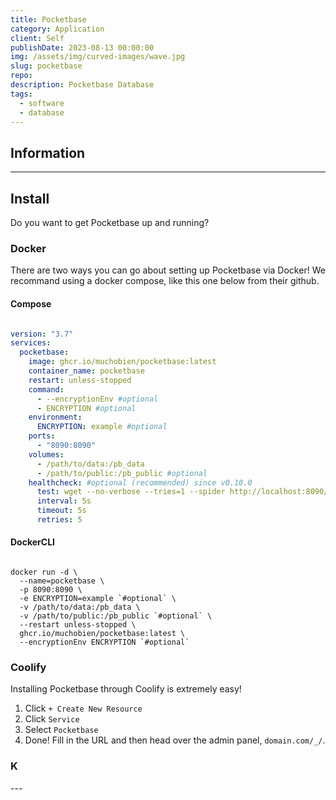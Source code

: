 ```yaml
---
title: Pocketbase
category: Application
client: Self
publishDate: 2023-08-13 00:00:00
img: /assets/img/curved-images/wave.jpg
slug: pocketbase
repo:
description: Pocketbase Database
tags:
  - software
  - database
---
```




<MDXJS>

## Information


</MDXJS>

---

<MDXJS>

## Install

Do you want to get Pocketbase up and running?

### Docker

There are two ways you can go about setting up Pocketbase via Docker!
We recommand using a docker compose, like this one below from their github.

#### Compose

```yaml

version: "3.7"
services:
  pocketbase:
    image: ghcr.io/muchobien/pocketbase:latest
    container_name: pocketbase
    restart: unless-stopped
    command:
      - --encryptionEnv #optional
      - ENCRYPTION #optional
    environment:
      ENCRYPTION: example #optional
    ports:
      - "8090:8090"
    volumes:
      - /path/to/data:/pb_data
      - /path/to/public:/pb_public #optional
    healthcheck: #optional (recommended) since v0.10.0
      test: wget --no-verbose --tries=1 --spider http://localhost:8090/api/health || exit 1
      interval: 5s
      timeout: 5s
      retries: 5

```

#### DockerCLI

```shell

docker run -d \
  --name=pocketbase \
  -p 8090:8090 \
  -e ENCRYPTION=example `#optional` \
  -v /path/to/data:/pb_data \
  -v /path/to/public:/pb_public `#optional` \
  --restart unless-stopped \
  ghcr.io/muchobien/pocketbase:latest \
  --encryptionEnv ENCRYPTION `#optional`

```

### Coolify

Installing Pocketbase through Coolify is extremely easy!

1. Click `+ Create New Resource`
2. Click `Service`
3. Select `Pocketbase`
4. Done! Fill in the URL and then head over the admin panel, `domain.com/_/`.

### K


</MDXJS>
---